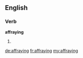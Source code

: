 ==English==
===Verb===
'''affraying'''
#{{present participle of|[[affray]]}}

[[de:affraying]]
[[fr:affraying]]
[[my:affraying]]